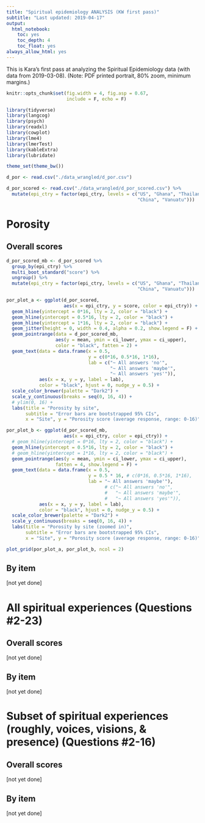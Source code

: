 ```yaml
---
title: "Spiritual epidemiology ANALYSIS (KW first pass)"
subtitle: "Last updated: 2019-04-17"
output:
  html_notebook:
    toc: yes
    toc_depth: 4
    toc_float: yes
always_allow_html: yes
---
```


This is Kara's first pass at analyzing the Spiritual Epidemiology data (with data from 2019-03-08). (Note: PDF printed portrait, 80% zoom, minimum margins.)

```r
knitr::opts_chunk$set(fig.width = 4, fig.asp = 0.67,
                      include = F, echo = F)
```

```r
library(tidyverse)
library(langcog)
library(psych)
library(readxl)
library(cowplot)
library(lme4)
library(lmerTest)
library(kableExtra)
library(lubridate)

theme_set(theme_bw())
```


```r
d_por <- read.csv("./data_wrangled/d_por.csv")

d_por_scored <- read.csv("./data_wrangled/d_por_scored.csv") %>%
  mutate(epi_ctry = factor(epi_ctry, levels = c("US", "Ghana", "Thailand", 
                                                "China", "Vanuatu")))
```


# Porosity

## Overall scores

```r
d_por_scored_mb <- d_por_scored %>%
  group_by(epi_ctry) %>%
  multi_boot_standard("score") %>%
  ungroup() %>%
  mutate(epi_ctry = factor(epi_ctry, levels = c("US", "Ghana", "Thailand", 
                                                "China", "Vanuatu")))
```

```r
por_plot_a <- ggplot(d_por_scored,
                     aes(x = epi_ctry, y = score, color = epi_ctry)) +
  geom_hline(yintercept = 0*16, lty = 2, color = "black") +
  geom_hline(yintercept = 0.5*16, lty = 2, color = "black") +
  geom_hline(yintercept = 1*16, lty = 2, color = "black") +
  geom_jitter(height = 0, width = 0.4, alpha = 0.2, show.legend = F) +
  geom_pointrange(data = d_por_scored_mb,
                  aes(y = mean, ymin = ci_lower, ymax = ci_upper),
                  color = "black", fatten = 2) +
  geom_text(data = data.frame(x = 0.5,
                              y = c(0*16, 0.5*16, 1*16),
                              lab = c("~ All answers 'no'",
                                      "~ All answers 'maybe'",
                                      "~ All answers 'yes'")),
            aes(x = x, y = y, label = lab),
            color = "black", hjust = 0, nudge_y = 0.5) +
  scale_color_brewer(palette = "Dark2") +
  scale_y_continuous(breaks = seq(0, 16, 4)) +
  # ylim(0, 16) +
  labs(title = "Porosity by site",
       subtitle = "Error bars are bootstrapped 95% CIs",
       x = "Site", y = "Porosity score (average response, range: 0-16)")

por_plot_b <- ggplot(d_por_scored_mb,
                     aes(x = epi_ctry, color = epi_ctry)) +
  # geom_hline(yintercept = 0*16, lty = 2, color = "black") +
  geom_hline(yintercept = 0.5*16, lty = 2, color = "black") +
  # geom_hline(yintercept = 1*16, lty = 2, color = "black") +
  geom_pointrange(aes(y = mean, ymin = ci_lower, ymax = ci_upper),
                  fatten = 4, show.legend = F) +
  geom_text(data = data.frame(x = 0.5,
                              y = 0.5 * 16, # c(0*16, 0.5*16, 1*16),
                              lab = "~ All answers 'maybe'"),
                                    # c("~ All answers 'no'",
                                    #   "~ All answers 'maybe'",
                                    #   "~ All answers 'yes'")),
            aes(x = x, y = y, label = lab), 
            color = "black", hjust = 0, nudge_y = 0.5) +
  scale_color_brewer(palette = "Dark2") +
  scale_y_continuous(breaks = seq(0, 16, 4)) +
  labs(title = "Porosity by site (zoomed in)",
       subtitle = "Error bars are bootstrapped 95% CIs",
       x = "Site", y = "Porosity score (average response, range: 0-16)")

plot_grid(por_plot_a, por_plot_b, ncol = 2)
```

## By item

[not yet done]


# All spiritual experiences (Questions #2-23)

## Overall scores

[not yet done]

## By item

[not yet done]


# Subset of spiritual experiences (roughly, voices, visions, & presence) (Questions #2-16)

## Overall scores

[not yet done]

## By item

[not yet done]
